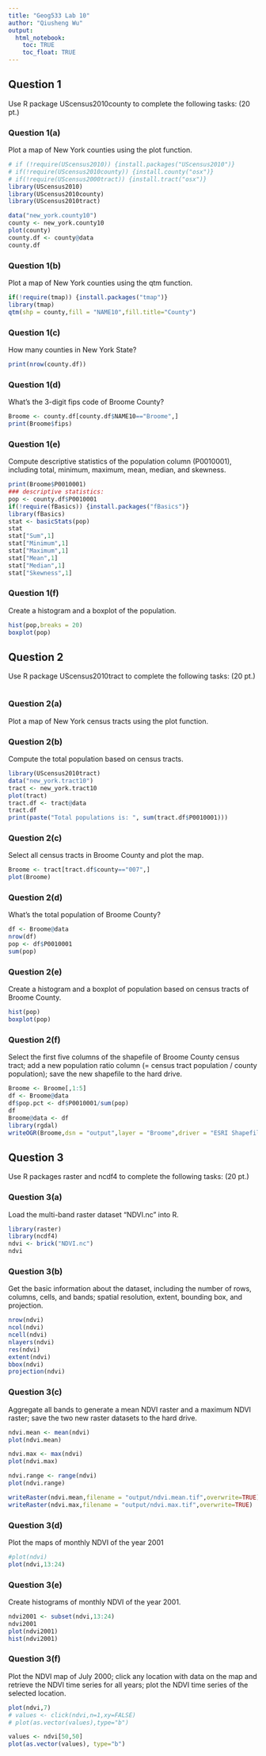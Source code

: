```yaml
---
title: "Geog533 Lab 10"
author: "Qiusheng Wu"
output: 
  html_notebook:
    toc: TRUE
    toc_float: TRUE
---
```


## Question 1
Use R package UScensus2010county to complete the following tasks:  (20 pt.)

### Question 1(a)
Plot a map of New York counties using the plot function.
```r
# if (!require(UScensus2010)) {install.packages("UScensus2010")}
# if(!require(UScensus2010county)) {install.county("osx")}
# if(!require(UScensus2000tract)) {install.tract("osx")}
library(UScensus2010)
library(UScensus2010county)
library(UScensus2010tract)

data("new_york.county10")
county <- new_york.county10
plot(county)
county.df <- county@data
county.df
```

### Question 1(b)	
Plot a map of New York counties using the qtm function.
```r
if(!require(tmap)) {install.packages("tmap")}
library(tmap)
qtm(shp = county,fill = "NAME10",fill.title="County")
```


### Question 1(c)	
How many counties in New York State?
```r
print(nrow(county.df))
```

### Question 1(d)	
What’s the 3-digit fips code of Broome County?
```r
Broome <- county.df[county.df$NAME10=="Broome",]
print(Broome$fips)
```

### Question 1(e)	
Compute descriptive statistics of the population column (P0010001), including total, minimum, maximum, mean, median, and skewness. 
```r
print(Broome$P0010001)
### descriptive statistics: 
pop <- county.df$P0010001
if(!require(fBasics)) {install.packages("fBasics")}
library(fBasics)
stat <- basicStats(pop)
stat
stat["Sum",1]
stat["Minimum",1]
stat["Maximum",1]
stat["Mean",1]
stat["Median",1]
stat["Skewness",1]
```

### Question 1(f)	
Create a histogram and a boxplot of the population.
```r
hist(pop,breaks = 20)
boxplot(pop)
```


## Question 2
Use R package UScensus2010tract to complete the following tasks:    (20 pt.)
```r

```

### Question 2(a)	
Plot a map of New York census tracts using the plot function.


### Question 2(b)
Compute the total population based on census tracts.
```r
library(UScensus2010tract)
data("new_york.tract10")
tract <- new_york.tract10
plot(tract)
tract.df <- tract@data
tract.df
print(paste("Total populations is: ", sum(tract.df$P0010001)))
```

### Question 2(c)
Select all census tracts in Broome County and plot the map. 
```r
Broome <- tract[tract.df$county=="007",]
plot(Broome)
```

### Question 2(d)
What’s the total population of Broome County?
```r
df <- Broome@data
nrow(df)
pop <- df$P0010001
sum(pop)
```

### Question 2(e)
Create a histogram and a boxplot of population based on census tracts of Broome County.
```r
hist(pop)
boxplot(pop)
```

### Question 2(f)
Select the first five columns of the shapefile of Broome County census tract; add a new population ratio column (= census tract population / county population); save the new shapefile to the hard drive. 
```r
Broome <- Broome[,1:5]
df <- Broome@data
df$pop.pct <- df$P0010001/sum(pop)
df
Broome@data <- df
library(rgdal)
writeOGR(Broome,dsn = "output",layer = "Broome",driver = "ESRI Shapefile",overwrite_layer = TRUE)
```


## Question 3

Use R packages raster and ncdf4 to complete the following tasks:     (20 pt.)


### Question 3(a)		
Load the multi-band raster dataset “NDVI.nc” into R.
```r
library(raster)
library(ncdf4)
ndvi <- brick("NDVI.nc")
ndvi
```

### Question 3(b)		
Get the basic information about the dataset, including the number of rows, columns, cells, and bands; spatial resolution, extent, bounding box, and projection.
```r
nrow(ndvi)
ncol(ndvi)
ncell(ndvi)
nlayers(ndvi)
res(ndvi)
extent(ndvi)
bbox(ndvi)
projection(ndvi)
```

### Question 3(c)	
Aggregate all bands to generate a mean NDVI raster and a maximum NDVI raster; save the two new raster datasets to the hard drive. 
```r
ndvi.mean <- mean(ndvi)
plot(ndvi.mean)

ndvi.max <- max(ndvi)
plot(ndvi.max)

ndvi.range <- range(ndvi)
plot(ndvi.range)

writeRaster(ndvi.mean,filename = "output/ndvi.mean.tif",overwrite=TRUE)
writeRaster(ndvi.max,filename = "output/ndvi.max.tif",overwrite=TRUE)
```

### Question 3(d)			
Plot the maps of monthly NDVI of the year 2001
```r
#plot(ndvi)
plot(ndvi,13:24)
```

### Question 3(e)	
Create histograms of monthly NDVI of the year 2001.
```r
ndvi2001 <- subset(ndvi,13:24)
ndvi2001
plot(ndvi2001)
hist(ndvi2001)
```

### Question 3(f)			
Plot the NDVI map of July 2000; click any location with data on the map and retrieve the NDVI time series for all years; plot the NDVI time series of the selected location. 
```r
plot(ndvi,7)
# values <- click(ndvi,n=1,xy=FALSE)
# plot(as.vector(values),type="b")

values <- ndvi[50,50]
plot(as.vector(values), type="b")
```

